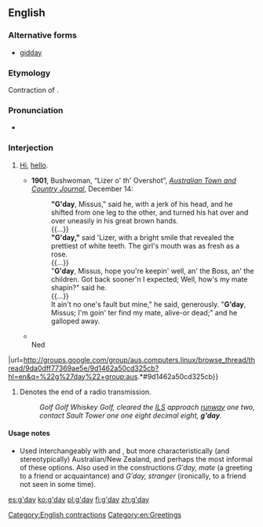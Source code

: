 ==English==

===Alternative forms===
* [[gidday]]

===Etymology===
Contraction of {{term|good day|lang=en}}.

===Pronunciation===
* {{IPA|/ɡəˈdeɪ/|lang=en}}

===Interjection===
{{en-interj|head=[[good|g’]][[day]]}}

# {{context|Australia|New Zealand|South Africa|colloquial|lang=en}} [[hi|Hi]], [[hello]].
#* '''1901''', Bushwoman, “Lizer o' th' Overshot”, <cite>[http://nla.gov.au/nla.news-article71475695 Australian Town and Country Journal]</cite>, December 14:
#*: '''"G'day''', Missus," said he, with a jerk of his head, and he shifted from one leg to the other, and turned his hat over and over uneasily in his great brown hands.<br>{{...}}<br>'''"G'day,"''' said 'Lizer, with a bright smile that revealed the prettiest of white teeth. The girl's mouth was as fresh as a rose.<br>{{...}}<br>"'''G'day''', Missus, hope you're keepin' well, an' the Boss, an' the children. Got back sooner'n I expected; Well, how's my mate shapin?" said he.<br>{{...}}<br>It ain't no one's fault but mine," he said, generously. "'''G'day''', Missus; I'm goin' ter find my mate, alive-or dead;" and he galloped away.
#* {{quote-newsgroup
|title=Odd behaviour UPLOAD
|group=aus.computers.linux
|author=Ned Latham
|date=February 20
|year=2012
|passage='''G′day''', Muck.<br>{{...}}<br>Ned
|url=http://groups.google.com/group/aus.computers.linux/browse_thread/thread/9da0dff77369ae5e/9d1462a50cd325cb?hl=en&q=%22g%27day%22+group:aus.*#9d1462a50cd325cb}}
# {{context|North America|air traffic control|informal|lang=en}} Denotes the end of a radio transmission.
#: ''Golf Golf Whiskey Golf, cleared the [[instrument landing system|ILS]] approach [[runway]] one two, contact Sault Tower one one eight decimal eight, '''g'day'''.''

====Usage notes====
* {{sense|good day}} Used interchangeably with {{term|hello|lang=en}} and {{term|hi|lang=en}}, but more characteristically (and stereotypically) Australian/New Zealand, and perhaps the most informal of these options. Also used in the constructions ''G′day, mate'' (a greeting to a friend or acquaintance) and ''G′day, stranger'' (ironically, to a friend not seen in some time).

[[Category:English contractions]]
[[Category:en:Greetings]]

[[es:g'day]]
[[ko:g'day]]
[[pl:g'day]]
[[fi:g'day]]
[[zh:g'day]]